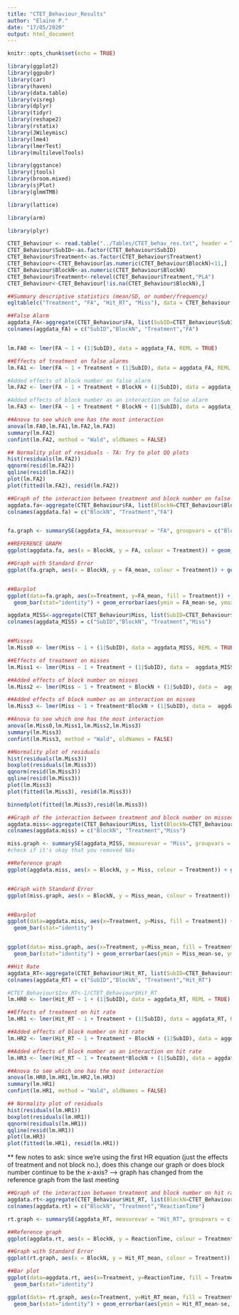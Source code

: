 ```yaml
---
title: "CTET_Behaviour_Results"
author: "Elaine P."
date: "17/05/2020"
output: html_document
---
```


```r
knitr::opts_chunk$set(echo = TRUE)
```


```r
library(ggplot2)
library(ggpubr)
library(car)
library(haven)
library(data.table)
library(visreg)
library(dplyr)
library(tidyr)
library(reshape2)
library(rstatix)
library(JWileymisc)
library(lme4)
library(lmerTest)
library(multilevelTools)

library(ggstance)
library(jtools)
library(broom.mixed)
library(sjPlot)
library(glmmTMB)

library(lattice)

library(arm)

library(plyr)

CTET_Behaviour <- read.table("../Tables/CTET_behav_res.txt", header = TRUE, sep = ",", stringsAsFactors = FALSE)
CTET_Behaviour$SubID<-as.factor(CTET_Behaviour$SubID)
CTET_Behaviour$Treatment<-as.factor(CTET_Behaviour$Treatment)
CTET_Behaviour<-CTET_Behaviour[as.numeric(CTET_Behaviour$BlockN)<11,]
CTET_Behaviour$BlockN<-as.numeric(CTET_Behaviour$BlockN)
CTET_Behaviour$Treatment<-relevel(CTET_Behaviour$Treatment,"PLA")
CTET_Behaviour<-CTET_Behaviour[!is.na(CTET_Behaviour$BlockN),]
```


```r
##Summary descriptive statistics (mean/SD, or number/frequency)
egltable(c("Treatment", "FA", "Hit_RT", "Miss"), data = CTET_Behaviour, strict=FALSE)
```

```r
##False Alarm
aggdata_FA<-aggregate(CTET_Behaviour$FA, list(SubID=CTET_Behaviour$SubID,BlockN=CTET_Behaviour$BlockN,Treatment=CTET_Behaviour$Treatment), mean,na.rm=TRUE)
colnames(aggdata_FA) = c("SubID","BlockN", "Treatment","FA")


lm.FA0 <- lmer(FA ~ 1 + (1|SubID), data = aggdata_FA, REML = TRUE)

##Effects of treatment on false alarms 
lm.FA1 <- lmer(FA ~ 1 + Treatment + (1|SubID), data = aggdata_FA, REML = TRUE)

#Added effects of block number on false alarm
lm.FA2 <- lmer(FA ~ 1 + Treatment + BlockN + (1|SubID), data = aggdata_FA, REML = TRUE)

#Added effects of block number as an interaction on false alarm
lm.FA3 <- lmer(FA ~ 1 + Treatment * BlockN + (1|SubID), data = aggdata_FA, REML = TRUE)

##Anova to see which one has the most interaction
anova(lm.FA0,lm.FA1,lm.FA2,lm.FA3)
summary(lm.FA2)
confint(lm.FA2, method = "Wald", oldNames = FALSE)

## Normality plot of residuals - TA: Try to plot QQ plots
hist(residuals(lm.FA2))
qqnorm(resid(lm.FA2))
qqline(resid(lm.FA2))
plot(lm.FA2)
plot(fitted(lm.FA2), resid(lm.FA2))

```

```r
##Graph of the interaction between treatment and block number on false alarms
aggdata.fa<-aggregate(CTET_Behaviour$FA, list(BlockN=CTET_Behaviour$BlockN,Treatment=CTET_Behaviour$Treatment), mean,na.rm=TRUE)
colnames(aggdata.fa) = c("BlockN", "Treatment","FA")


fa.graph <- summarySE(aggdata_FA, measurevar = "FA", groupvars = c("BlockN", "Treatment"))

##REFERENCE GRAPH            
ggplot(aggdata.fa, aes(x = BlockN, y = FA, colour = Treatment)) + geom_point() + geom_line() + scale_colour_brewer(palette = "Dark2") + scale_fill_brewer(palette = "Dark2") + ggtitle("False alarms according to block number and treatment") + ylab("False Alarms") + xlab("Block Number") + xlim(0, 12) + ylim(0, 0.01) +

##Graph with Standard Error 
ggplot(fa.graph, aes(x = BlockN, y = FA_mean, colour = Treatment)) + geom_point() + geom_line() + scale_colour_brewer(palette = "Dark2") + scale_fill_brewer(palette = "Dark2") + ggtitle("False alarms according to block number and treatment") + ylab("Mean False Alarms") + xlab("Block Number") + xlim(0, 12) + ylim(0, 0.01) + geom_errorbar(aes(ymin = FA_mean-se, ymax = FA_mean+se), size = .4, width = .5, alpha = .3) + scale_colour_discrete(name = "Treatment", breaks = c("PLA", "ATM", "CIT", "MPH"), labels = c("Placebo", "Atomoxetine", "Citalopram", "Methylphenidate"))


##Barplot 
ggplot(data=fa.graph, aes(x=Treatment, y=FA_mean, fill = Treatment)) +
  geom_bar(stat="identity") + geom_errorbar(aes(ymin = FA_mean-se, ymax = FA_mean+se), width = .2, size = .3) + scale_fill_discrete( name = "Treatment", breaks = c("PLA", "ATM", "CIT", "MPH"), labels = c("Placebo", "Atomoxetine", "Citalopram", "Methylphenidate")) + ylab("Mean False Alarm")
```


```r

aggdata_MISS<-aggregate(CTET_Behaviour$Miss, list(SubID=CTET_Behaviour$SubID,BlockN=CTET_Behaviour$BlockN,Treatment=CTET_Behaviour$Treatment), mean,na.rm=TRUE)
colnames(aggdata_MISS) = c("SubID","BlockN", "Treatment","Miss")


##Misses 
lm.Miss0 <- lmer(Miss ~ 1 + (1|SubID), data = aggdata_MISS, REML = TRUE)

##Effects of treatment on misses
lm.Miss1 <- lmer(Miss ~ 1 + Treatment + (1|SubID), data =  aggdata_MISS, REML = TRUE)

##Added effects of block number on misses 
lm.Miss2 <- lmer(Miss ~ 1 + Treatment + BlockN + (1|SubID), data =  aggdata_MISS, REML = TRUE)

##Added effects of block number as an interaction on misses 
lm.Miss3 <- lmer(Miss ~ 1 + Treatment*BlockN + (1|SubID), data =  aggdata_MISS, REML = TRUE)

##Anova to see which one has the most interaction
anova(lm.Miss0,lm.Miss1,lm.Miss2,lm.Miss3)
summary(lm.Miss3)
confint(lm.Miss3, method = "Wald", oldNames = FALSE)

##Normality plot of residuals 
hist(residuals(lm.Miss3))
boxplot(residuals(lm.Miss3))
qqnorm(resid(lm.Miss3))
qqline(resid(lm.Miss3))
plot(lm.Miss3)
plot(fitted(lm.Miss3), resid(lm.Miss3))

binnedplot(fitted(lm.Miss3),resid(lm.Miss3))

```


```r
##Graph of the interaction between treatment and block number on missed targets
aggdata.miss<-aggregate(CTET_Behaviour$Miss, list(BlockN=CTET_Behaviour$BlockN,Treatment=CTET_Behaviour$Treatment), mean,na.rm=TRUE)
colnames(aggdata.miss) = c("BlockN", "Treatment","Miss")

miss.graph <- summarySE(aggdata_MISS, measurevar = "Miss", groupvars = c("BlockN", "Treatment"), na.rm = TRUE)
#check if it's okay that you removed NAs

##Reference graph 
ggplot(aggdata.miss, aes(x = BlockN, y = Miss, colour = Treatment)) + geom_point() + geom_line() + scale_colour_brewer(palette = "Dark2") + scale_fill_brewer(palette = "Dark2") + ggtitle("Missed targets according to block number and treatment") + ylab("Missed Target") + xlab("Block Number") + xlim(0, 12) + ylim(0, 0.5)


##Graph with Standard Error 
ggplot(miss.graph, aes(x = BlockN, y = Miss_mean, colour = Treatment)) + geom_point() + geom_line() + scale_colour_brewer(palette = "Dark2") + scale_fill_brewer(palette = "Dark2") + ggtitle("Missed targets according to block number and treatment") + ylab("Mean Missed Targets") + xlab("Block Number") + xlim(0, 11) + ylim(0.1, 0.5) + geom_errorbar(aes(ymin = Miss_mean-se, ymax = Miss_mean+se), size = .4, width = .5, alpha = .3) + scale_colour_discrete(name = "Treatment", breaks = c("PLA", "ATM", "CIT", "MPH"), labels = c("Placebo", "Atomoxetine", "Citalopram", "Methylphenidate"))


##Barplot 
ggplot(data=aggdata.miss, aes(x=Treatment, y=Miss, fill = Treatment)) +
  geom_bar(stat="identity")


ggplot(data= miss.graph, aes(x=Treatment, y=Miss_mean, fill = Treatment)) +
  geom_bar(stat="identity") + geom_errorbar(aes(ymin = Miss_mean-se, ymax = Miss_mean+se), width = .2, size = .3) + scale_fill_discrete( name = "Treatment", breaks = c("PLA", "ATM", "CIT", "MPH"), labels = c("Placebo", "Atomoxetine", "Citalopram", "Methylphenidate")) + ylab("Mean Missed Targets")
```


```r
##Hit Rate  
aggdata_RT<-aggregate(CTET_Behaviour$Hit_RT, list(SubID=CTET_Behaviour$SubID,BlockN=CTET_Behaviour$BlockN,Treatment=CTET_Behaviour$Treatment), mean,na.rm=TRUE)
colnames(aggdata_RT) = c("SubID","BlockN", "Treatment","Hit_RT")

#CTET_Behaviour$Inv_RT<-1/CTET_Behaviour$Hit_RT
lm.HR0 <- lmer(Hit_RT ~ 1 + (1|SubID), data = aggdata_RT, REML = TRUE)

##Effects of treatment on hit rate 
lm.HR1 <- lmer(Hit_RT ~ 1 + Treatment + (1|SubID), data = aggdata_RT, REML = TRUE)

##Added effects of block number on hit rate  
lm.HR2 <- lmer(Hit_RT ~ 1 + Treatment + BlockN + (1|SubID), data = aggdata_RT, REML = TRUE)

##Added effects of block number as an interaction on hit rate  
lm.HR3 <- lmer(Hit_RT ~ 1 + Treatment*BlockN + (1|SubID), data = aggdata_RT, REML = TRUE)

##Anova to see which one has the most interaction
anova(lm.HR0,lm.HR1,lm.HR2,lm.HR3)
summary(lm.HR1)
confint(lm.HR1, method = "Wald", oldNames = FALSE)

## Normality plot of residuals 
hist(residuals(lm.HR1))
boxplot(residuals(lm.HR1))
qqnorm(residuals(lm.HR1))
qqline(resid(lm.HR1))
plot(lm.HR3)
plot(fitted(lm.HR1), resid(lm.HR1))

```




** few notes to ask: 
since we're using the first HR equation (just the effects of treatment and not block no.), does this change our graph or does block number continue to be the x-axis?
--> graph has changed from the reference graph from the last meeting 


```r
##Graph of the interaction between treatment and block number on hit rates
aggdata.rt<-aggregate(CTET_Behaviour$Hit_RT, list(BlockN=CTET_Behaviour$BlockN,Treatment=CTET_Behaviour$Treatment), mean,na.rm=TRUE)
colnames(aggdata.rt) = c("BlockN", "Treatment","ReactionTime")

rt.graph <- summarySE(aggdata_RT, measurevar = "Hit_RT", groupvars = c("BlockN", "Treatment"), na.rm = TRUE)

##Reference graph
ggplot(aggdata.rt, aes(x = BlockN, y = ReactionTime, colour = Treatment)) + geom_point() + geom_line() + scale_colour_brewer(palette = "Dark2") + scale_fill_brewer(palette = "Dark2") + ggtitle("False alarms according to block number and treatment") + ylab("Hit Rate") + xlab("Block Number") + xlim(0, 11) + ylim(1.3, 1.5)

##Graph with Standard Error 
ggplot(rt.graph, aes(x = BlockN, y = Hit_RT_mean, colour = Treatment)) + geom_point() + geom_line(alpha = .7) + scale_colour_brewer(palette = "Dark2") + scale_fill_brewer(palette = "Dark2") + ggtitle("Hit rate according to block number and treatment") + ylab("Mean Hit Rate") + xlab("Block Number") + xlim(0, 11) + ylim(1.3, 1.5) + geom_errorbar(aes(ymin = Hit_RT_mean-se, ymax = Hit_RT_mean+se), size = .5, width = .5, alpha = .3) + scale_colour_discrete(name = "Treatment", breaks = c("PLA", "ATM", "CIT", "MPH"), labels = c("Placebo", "Atomoxetine", "Citalopram", "Methylphenidate"))

##Bar plot 
ggplot(data=aggdata.rt, aes(x=Treatment, y=ReactionTime, fill = Treatment)) +
  geom_bar(stat="identity") 

ggplot(data= rt.graph, aes(x=Treatment, y=Hit_RT_mean, fill = Treatment)) +
  geom_bar(stat="identity") + geom_errorbar(aes(ymin = Hit_RT_mean-se, ymax = Hit_RT_mean+se), width = .2, size = .3) + scale_fill_discrete( name = "Treatment", breaks = c("PLA", "ATM", "CIT", "MPH"), labels = c("Placebo", "Atomoxetine", "Citalopram", "Methylphenidate")) + ylab("Mean Hit Rate")

```


